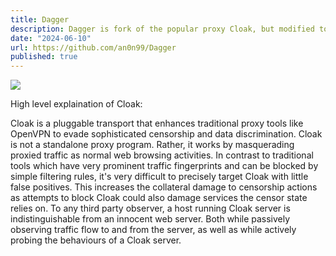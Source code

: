 ```yaml
---
title: Dagger
description: Dagger is fork of the popular proxy Cloak, but modified to introduce Proton PGP signing, 256 AES encryption and further obfuscation
date: "2024-06-10"
url: https://github.com/an0n99/Dagger
published: true
---
```



 [![](https://highstorm.app/og.png)](https://highstorm.app) 


High level explaination of Cloak: 

Cloak is a pluggable transport that enhances traditional proxy tools like OpenVPN to evade sophisticated censorship and data discrimination.
Cloak is not a standalone proxy program. Rather, it works by masquerading proxied traffic as normal web browsing activities. In contrast to traditional tools which have very prominent traffic fingerprints and can be blocked by simple filtering rules, it's very difficult to precisely target Cloak with little false positives. This increases the collateral damage to censorship actions as attempts to block Cloak could also damage services the censor state relies on.
To any third party observer, a host running Cloak server is indistinguishable from an innocent web server. Both while passively observing traffic flow to and from the server, as well as while actively probing the behaviours of a Cloak server. 
